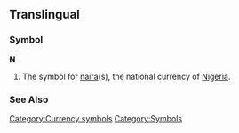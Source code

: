 ==Translingual==
===Symbol===
'''₦'''

#The symbol for [[naira]](s), the national currency  of [[Nigeria]].
===See Also===
{{Template:Currency_symbols}}
[[Category:Currency symbols]]
[[Category:Symbols]]
